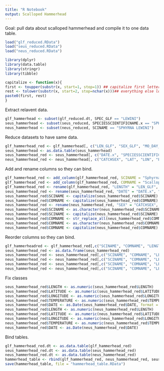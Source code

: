 ```yaml
---
title: "R Notebook"
output: Scalloped Hammerhead
---
```


Goal: pull data about scalloped hammerhead and compile it to one data table.

```r
load("glf_reduced.RData")
load("seus_reduced.RData")
load("neus_reduced.RData")

library(dplyr)
library(data.table)
library(stringr)
library(tibble)

capitalize <- function(x){
first <- toupper(substr(x, start=1, stop=1)) ## capitalize first letter
rest <- tolower(substr(x, start=2, stop=nchar(x)))## everything else lowercase
paste0(first, rest)
}
```

Extract relavent data.
```r
glf_hammerhead <- subset(glf_reduced.dt, SPEC_GLF == "LEWINI")
seus_hammerhead <- subset(seus_reduced, SPECIESSCIENTIFICNAME.x == "SPHYRNA LEWINI")
neus_hammerhead <- subset(neus_reduced, SCINAME == "SPHYRNA LEWINI")
```

Reduce datasets to have same data.
```r
glf_hammerhead_red <- glf_hammerhead[, c("LEN_GLF", "SEX_GLF", "MO_DAY_YR", "TEMP_BOT", "DECSLAT", "DECSLON")]
seus_hammerhead <- as.data.table(seus_hammerhead)
seus_hammerhead_red <- seus_hammerhead[, c("DATE.x", "SPECIESSCIENTIFICNAME.x", "SPECIESCOMMONNAME.x", "TEMPBOTTOM.x", "LATITUDESTART.x", "LONGITUDESTART", "LEN1", "SEXDESCRIPTION")]
neus_hammerhead_red <- neus_hammerhead[, c("CATCHSEX", "LAT", "LON", "EST_TOWDATE", "BOTTEMP", "LENGTH_MM", "SCINAME", "COMNAME")]
```

Add and rename columns so they can bind.
```r
glf_hammerhead_red <- add_column(glf_hammerhead_red, SCINAME = "Sphyrna lewini")
glf_hammerhead_red <- add_column(glf_hammerhead_red, COMNAME = "Scalloped hammerhead")
glf_hammerhead_red <- rename(glf_hammerhead_red, "LENGTH" = "LEN_GLF", "SEX" = "SEX_GLF", "TEMPERATURE" = "TEMP_BOT", "LATITUDE" = "DECSLAT", "LONGITUDE" = "DECSLON", "DATE" = "MO_DAY_YR")
seus_hammerhead_red <- rename(seus_hammerhead_red, "DATE" = "DATE.x", "SCINAME" = "SPECIESSCIENTIFICNAME.x", "COMNAME" = "SPECIESCOMMONNAME.x", "TEMPERATURE" = "TEMPBOTTOM.x", "LATITUDE" = "LATITUDESTART.x", "LONGITUDE" = "LONGITUDESTART", "LENGTH" = "LEN1", "SEX" = "SEXDESCRIPTION")
seus_hammerhead_red$SCINAME <- capitalize(seus_hammerhead_red$SCINAME)
seus_hammerhead_red$COMNAME <- capitalize(seus_hammerhead_red$COMNAME)
neus_hammerhead_red <- rename(neus_hammerhead_red, "SEX" = "CATCHSEX", "LATITUDE" = "LAT", "LONGITUDE" = "LON", "DATE" = "EST_TOWDATE", "TEMPERATURE" = "BOTTEMP", "LENGTH" = "LENGTH_MM")
neus_hammerhead_red$SCINAME <- as.character(neus_hammerhead_red$SCINAME)
neus_hammerhead_red$SCINAME <- capitalize(neus_hammerhead_red$SCINAME)
neus_hammerhead_red$COMNAME <- str_replace_all(neus_hammerhead_red$COMNAME, "Scalloped hammerhead shark", "Scalloped hammerhead")
neus_hammerhead_red$COMNAME <- as.character(neus_hammerhead_red$COMNAME)
neus_hammerhead_red$COMNAME <- capitalize(neus_hammerhead_red$COMNAME)
```

Reorder columns so they can bind.
```r
glf_hammerheadred <- glf_hammerhead_red[,c("SCINAME", "COMNAME", "LENGTH", "SEX", "LATITUDE", "LONGITUDE", "TEMPERATURE", "DATE")]
seus_hammerhead_red <- as.data.frame(seus_hammerhead_red)
seus_hammerhead_red <- seus_hammerhead_red[,c("SCINAME", "COMNAME", "LENGTH", "SEX", "LATITUDE", "LONGITUDE", "TEMPERATURE", "DATE")]
neus_hammerhead_red <- neus_hammerhead_red[,c("SCINAME", "COMNAME", "LENGTH", "SEX", "LATITUDE", "LONGITUDE", "TEMPERATURE", "DATE")]
seus_hammerhead_red <- seus_hammerhead_red[,c("SCINAME", "COMNAME", "LENGTH", "SEX", "LATITUDE", "LONGITUDE", "TEMPERATURE", "DATE")]
neus_hammerhead_red <- neus_hammerhead_red[,c("SCINAME", "COMNAME", "LENGTH", "SEX", "LATITUDE", "LONGITUDE", "TEMPERATURE", "DATE")]
```

Fix classes
```r
seus_hammerhead_red$LENGTH <- as.numeric(seus_hammerhead_red$LENGTH)
seus_hammerhead_red$LATITUDE <- as.numeric(seus_hammerhead_red$LATITUDE)
seus_hammerhead_red$LONGITUDE <- as.numeric(seus_hammerhead_red$LONGITUDE)
seus_hammerhead_red$TEMPERATURE <- as.numeric(seus_hammerhead_red$TEMPERATURE)
seus_hammerhead_red$DATE <- as.Date(seus_hammerhead_red$DATE, format = "%m-%d-%Y")
neus_hammerhead_red$LENGTH <- as.numeric(neus_hammerhead_red$LENGTH)
neus_hammerhead_red$LATITUDE <- as.numeric(neus_hammerhead_red$LATITUDE)
neus_hammerhead_red$LONGITUDE <- as.numeric(neus_hammerhead_red$LONGITUDE)
neus_hammerhead_red$TEMPERATURE <- as.numeric(neus_hammerhead_red$TEMPERATURE)
neus_hammerhead_red$DATE <- as.Date(neus_hammerhead_red$DATE)
```

Bind tables.
```r
glf_hammerhead_red.dt <- as.data.table(glf_hammerhead_red)
seus_hammerhead_red.dt <- as.data.table(seus_hammerhead_red)
neus_hammerhead_red.dt <- as.data.table(neus_hammerhead_red)
hammerhead_table <- rbind(glf_hammerhead_red, neus_hammerhead_red, seus_hammerhead_red)
save(hammerhead_table, file = "hammerhead_table.RData")
```

